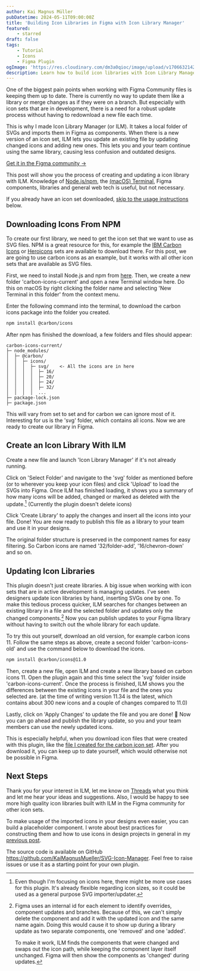 ```yaml
---
author: Kai Magnus Müller
pubDatetime: 2024-05-11T09:00:00Z
title: 'Building Icon Libraries in Figma with Icon Library Manager'
featured:
    - starred
draft: false
tags:
    - Tutorial
    - Icons
    - Figma Plugin
ogImage: 'https://res.cloudinary.com/dm3a0qioc/image/upload/v1706632142/Icon%20Library%20Plugin/ism-og-image_dqlgqt.jpg'
description: Learn how to build icon libraries with Icon Library Manager, a Figma plugin that can import SVGs and
---
```



One of the biggest pain points when working with Figma Community files is keeping them up to date. There is currently no way to update them like a library or merge changes as if they were on a branch. But especially with icon sets that are in development, there is a need for a robust update process without having to redownload a new file each time.

This is why I made Icon Library Manager (or ILM). It takes a local folder of SVGs and imports them in Figma as components. When there is a new version of an icon set, ILM lets you update an existing file by updating changed icons and adding new ones. This lets you and your team continue using the same library, causing less confusion and outdated designs.

[Get it in the Figma community &rarr;](https://www.figma.com/community/plugin/1289313190495880345)

<Figure
	alt="A quick demo on how to create and update icon libraries with ILM."
	src="video/icon-library-manager/240511-ilm-demo.mp4"
	type="video" subtitleFileSrc="/subtitles/240511-ilm-demo.vtt"
	aspectRatio="16/9"
	fullWidth></Figure>

This post will show you the process of creating and updating a icon library with ILM. Knowledge of [Node.js/npm](https://nodejs.org/en), the [(macOS) Terminal](https://support.apple.com/de-de/guide/terminal/welcome/mac), Figma components, libraries and general web tech is useful, but not necessary.

If you already have an icon set downloaded, [skip to the usage instructions](#create-an-icon-library-with-ilm) below.

## Downloading Icons From NPM

To create our first library, we need to get the icon set that we want to use as SVG files. NPM is a great resource for this, for example the [IBM Carbon Icons](https://www.npmjs.com/package/@carbon/icons) or [Heroicons](https://www.npmjs.com/package/heroicons) sets are available to download there. For this post, we are going to use carbon icons as an example, but it works with all other icon sets that are available as SVG files.

First, we need to install Node.js and npm from [here](https://nodejs.org/en). Then, we create a new folder 'carbon-icons-current' and open a new Terminal window here. Do this on macOS by right clicking the folder name and selecting 'New Terminal in this folder' from the context menu.

Enter the following command into the terminal, to download the carbon icons package into the folder you created.

```zsh
npm install @carbon/icons
```

After npm has finished the download, a few folders and files should appear:

```
carbon-icons-current/
├─ node_modules/
│  ├─ @carbon/
│  │  ├─ icons/
│  │  │  ├─ svg/    <- All the icons are in here
│  │  │  │  ├─ 16/
│  │  │  │  ├─ 20/
│  │  │  │  ├─ 24/
│  │  │  │  ├─ 32/
│  │  │  │  ...
├─ package-lock.json
├─ package.json

```

This will vary from set to set and for carbon we can ignore most of it. Interesting for us is the 'svg' folder, which contains all icons. Now we are ready to create our library in Figma. 

## Create an Icon Library With ILM

Create a new file and launch 'Icon Library Manager' if it's not already running. 

<Figure
	alt="Create a new library by importing a folder with SVG files."
	src="https://res.cloudinary.com/dm3a0qioc/image/upload/v1707907156/Icon%20Library%20Plugin/ilm-figma-empty-file-screenshot-2_yosmza.jpg"
	aspectRatio="16:9" width="5120" height="2880"></Figure>

Click on 'Select Folder' and navigate to the 'svg' folder as mentioned before (or to wherever you keep your icon files) and click 'Upload' to load the SVGs into Figma. Once ILM has finished loading, it shows you a summary of how many icons will be added, changed or marked as deleted with the update.[^1] (Currently the plugin doesn't delete icons)

Click 'Create Library' to apply the changes and insert all the icons into your file. Done! You are now ready to publish this file as a library to your team and use it in your designs.

The original folder structure is preserved in the component names for easy filtering. So Carbon icons are named '32/folder-add', '16/chevron-down' and so on.

<Figure
	alt="ILM highlights added, changed and removed icons before applying an update."
	src="https://res.cloudinary.com/dm3a0qioc/image/upload/v1707906821/Icon%20Library%20Plugin/ilm-changes_avkj1i.jpg"
	 width="3148" height="1858"></Figure>

## Updating Icon Libraries

This plugin doesn't just create libraries. A big issue when working with icon sets that are in active development is managing updates. I've seen designers update icon libraries by hand, inserting SVGs one by one. To make this tedious process quicker, ILM searches for changes between an existing library in a file and the selected folder and updates only the changed components.[^3] Now you can publish updates to your Figma library without having to switch out the whole library for each update.

To try this out yourself, download an old version, for example carbon icons 11. Follow the same steps as above, create a second folder 'carbon-icons-old' and use the command below to download the icons. 

```zsh
npm install @carbon/icons@11.0
```

Then, create a new file, open ILM and create a new library based on carbon icons 11. Open the plugin again and this time select the 'svg' folder inside 'carbon-icons-current'. Once the process is finished, ILM shows you the differences between the existing icons in your file and the ones you selected are. (at the time of writing version 11.34 is the latest, which contains about 300 new icons and a couple of changes  compared to 11.0)

Lastly, click on 'Apply Changes' to update the file and you are done! 🎉 Now you can go ahead and publish the library update, so you and your team members can use the newly updated icons.

This is especially helpful, when you download icon files that were created with this plugin, like the [file I created for the carbon icon set](https://www.figma.com/community/file/1141743458996921050). After you download it, you can keep up to date yourself, which would otherwise not be possible in Figma.

<Figure
	alt=""
	src="https://res.cloudinary.com/dm3a0qioc/image/upload/v1707906029/Icon%20Library%20Plugin/ilm-summary-2_c3h8i4.jpg"
	 width="1920" height="1080"></Figure>

## Next Steps

Thank you for your interest in ILM, let me know on [Threads](https://www.threads.net/@ofcoursekai) what you think and let me hear your ideas and suggestions. Also, I would be happy to see more high quality icon libraries built with ILM in the Figma community for other icon sets.

To make usage of the imported icons in your designs even easier, you can build a placeholder component. I wrote about best practices for constructing them and how to use icons in design projects in general in my [previous post](https://www.kaimagnus.de/articles/create-robust-figma-icon-components). 


The source code is available on GitHub https://github.com/KaiMagnusMueller/SVG-Icon-Manager. Feel free to raise issues or use it as a starting point for your own plugin.

[^1]: Even though I'm focusing on icons here, there might be more use cases for this plugin. It's already flexible regarding icon sizes, so it could be used as a general purpose SVG importer/updater. 
[^2]: Using icons in designs directly is a bad idea. As I explained [in my previous post](https://www.kaimagnus.de/articles/create-robust-figma-icon-components), overrides are not carried over if the amount of layers increases while swapping an icons. This can be prevented by using a placeholder component. 
[^3]: Figma uses an internal id for each element to identify overrides, component updates and branches. Because of this, we can't simply delete the component and add it with the updated icon and the same name again. Doing this would cause it to show up during a library update as two separate components, one 'removed' and one 'added'. 
    
    To make it work, ILM finds the components that were changed and swaps out the icon path, while keeping the component layer itself unchanged. Figma will then show the components as 'changed' during updates.
